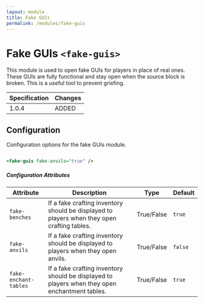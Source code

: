 ```yaml
---
layout: module
title: Fake GUIs
permalink: /modules/fake-guis
---
```


# Fake GUIs `<fake-guis>`

This module is used to open fake GUIs for players in place of real ones. These GUIs are fully functional and stay open when the source block is broken. This is a useful tool to prevent griefing.

| Specification | Changes |
| --- | --- |
| 1.0.4 | ADDED |

## Configuration

Configuration options for the fake GUIs module.

```xml

<fake-guis fake-anvils="true" />

```

##### Configuration Attributes

| Attribute | Description | Type | Default |
| --- | --- | --- | --- |
| `fake-benches` | If a fake crafting inventory should be displayed to players when they open crafting tables. | <span class="badge badge--primary">True/False</span> | `true` |
| `fake-anvils` | If a fake crafting inventory should be displayed to players when they open anvils. | <span class="badge badge--primary">True/False</span> | `false` |
| `fake-enchant-tables` | If a fake crafting inventory should be displayed to players when they open enchantment tables. | <span class="badge badge--primary">True/False</span> | `true` |

